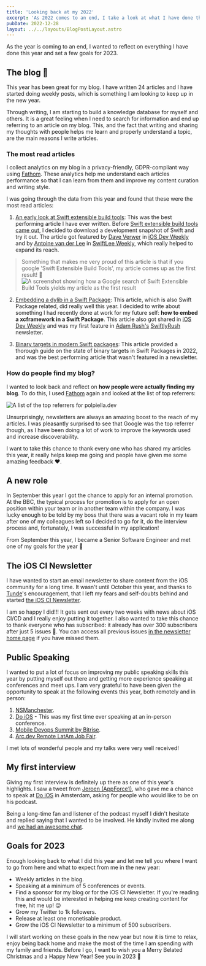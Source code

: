 ```yaml
---
title: 'Looking back at my 2022'
excerpt: 'As 2022 comes to an end, I take a look at what I have done this year and set goals for 2023.'
pubDate: 2022-12-28
layout: ../../layouts/BlogPostLayout.astro
---
```


As the year is coming to an end, I wanted to reflect on everything I have done this year and set a few goals for 2023.

## The blog 💪

This year has been great for my blog. I have written 24 articles and I have started doing weekly posts, which is something I am looking to keep up in the new year.

Through writing, I am starting to build a knowledge database for myself and others. It is a great feeling when I need to search for information and end up referring to an article on my blog. This, and the fact that writing and sharing my thoughts with people helps me learn and properly understand a topic, are the main reasons I write articles.

### The most read articles

I collect analytics on my blog in a privacy-friendly, GDPR-compliant way using [Fathom](https://usefathom.com). These analytics help me understand each articles performance so that I can learn from them and improve my content curation and writing style.

I was going through the data from this year and found that these were the most read articles:

1. [An early look at Swift extensible build tools](/an-early-look-at-swift-extensible-build-tools): This was the best performing article I have ever written. Before [Swift extensible build tools came out](https://github.com/apple/swift-evolution/blob/main/proposals/0303-swiftpm-extensible-build-tools.md), I decided to download a development snapshot of Swift and try it out. The article got featured by [Dave Verwer](https://twitter.com/daveverwer) in [iOS Dev Weekly](https://iosdevweekly.com/) and by [Antoine van der Lee](https://twitter.com/twannl) in [SwiftLee Weekly](https://www.avanderlee.com/swiftlee-weekly), which really helped to expand its reach.

> Something that makes me very proud of this article is that if you google 'Swift Extensible Build Tools', my article comes up as the first result! 🤩 ![A screenshot showing how a Google search of Swift Extensible Build Tools yields my article as the first result](/assets/posts/looking-back-at-my-2022/extensible-build-tools.png)

2. [Embedding a dylib in a Swift Package](/embedding-a-dylib-in-a-swift-package): This article, which is also Swift Package related, did really well this year. I decided to write about something I had recently done at work for my future self: **how to embed a xcframework in a Swift Package**. This article also got shared in [iOS Dev Weekly](https://iosdevweekly.com) and was my first feature in [Adam Rush's](https://twitter.com/Adam9Rush) [SwiftlyRush](https://www.swiftlyrush.com/) newsletter.

3. [Binary targets in modern Swift packages](/binary-targets-in-modern-swift-packages): This article provided a thorough guide on the state of binary targets in Swift Packages in 2022, and was the best performing article that wasn't featured in a newsletter.

### How do people find my blog?

I wanted to look back and reflect on **how people were actually finding my blog**. To do this, I used [Fathom](https://usefathom.com/) again and looked at the list of top referrers:

![A list of the top referrers for polpiella.dev](/assets/posts/looking-back-at-my-2022/top-referrers.png)

Unsurprisingly, newsletters are always an amazing boost to the reach of my articles. I was pleasantly surprised to see that Google was the top referrer though, as I have been doing a lot of work to improve the keywords used and increase discoverability.

I want to take this chance to thank every one who has shared my articles this year, it really helps keep me going and people have given me some amazing feedback ❤️.

## A new role

In September this year I got the chance to apply for an internal promotion. At the BBC, the typical process for promotion is to apply for an open position within your team or in another team within the company. I was lucky enough to be told by my boss that there was a vacant role in my team after one of my colleagues left so I decided to go for it, do the interview process and, fortunately, I was successful in my application!

From September this year, I became a Senior Software Engineer and met one of my goals for the year 🎉

## The iOS CI Newsletter

I have wanted to start an email newsletter to share content from the iOS community for a long time. It wasn't until October this year, and thanks to [Tunde](https://twitter.com/tundsdev)'s encouragement, that I left my fears and self-doubts behind and started [the iOS CI Newsletter](https://polpiella.dev/newsletter).

I am so happy I did!!! It gets sent out every two weeks with news about iOS CI/CD and I really enjoy putting it together. I also wanted to take this chance to thank everyone who has subscribed: it already has over 300 subscribers after just 5 issues 🤯. You can access all previous issues [in the newsletter home page](https://polpiella.dev/newsletter) if you have missed them.

## Public Speaking

I wanted to put a lot of focus on improving my public speaking skills this year by putting myself out there and getting more experience speaking at conferences and meet ups. I am very grateful to have been given the opportunity to speak at the following events this year, both remotely and in person:

1. [NSManchester](https://www.meetup.com/nsmanchester).
2. [Do iOS](https://do-ios.com/) - This was my first time ever speaking at an in-person conference.
3. [Mobile Devops Summit by Bitrise](https://www.mobiledevops.io/summit).
4. [Arc.dev Remote LatAm Job Fair](https://www.codementor.io/events/exploring-the-power-of-swift-beyond-app-development-fprz1hw3tl/video).

I met lots of wonderful people and my talks were very well received!

## My first interview

Giving my first interview is definitely up there as one of this year's highlights. I saw a tweet from [Jeroen (AppForce1)](https://twitter.com/AppForce1), who gave me a chance to speak at [Do iOS](https://do-ios.com/) in Amsterdam, asking for people who would like to be on his podcast.

Being a long-time fan and listener of the podcast myself I didn't hesitate and replied saying that I wanted to be involved. He kindly invited me along and [we had an awesome chat](https://www.buzzsprout.com/1414396/11876905).

## Goals for 2023

Enough looking back to what I did this year and let me tell you where I want to go from here and what to expect from me in the new year:

- Weekly articles in the blog.
- Speaking at a minimum of 5 conferences or events.
- Find a sponsor for my blog or for the iOS CI Newsletter. If you're reading this and would be interested in helping me keep creating content for free, hit me up! 😜
- Grow my Twitter to 1k followers.
- Release at least one monetisable product.
- Grow the iOS CI Newsletter to a minimum of 500 subscribers.

I will start working on these goals in the new year but now it is time to relax, enjoy being back home and make the most of the time I am spending with my family and friends. Before I go, I want to wish you a Merry Belated Christmas and a Happy New Year! See you in 2023 👋
